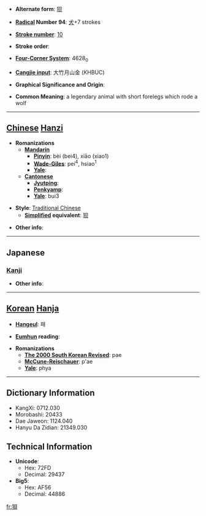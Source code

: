 * '''Alternate form''': [[狈]]

* '''[[Wiktionary:Chinese radical index| Radical]] Number 94''': [[Wiktionary:Chinese radical index 犬|犬]]+7 strokes

* '''[[Wiktionary:Chinese total strokes index|Stroke number]]''': [[Wiktionary:Chinese total strokes index 10|10]]

* '''Stroke order''': 

* '''[[Wiktionary:Chinese four corner index|Four-Corner System]]''': 4628<sub>0</sub>

* '''[[Wiktionary:Chinese Cangjie index|Cangjie input]]''': 大竹月山金 (KHBUC)

* '''Graphical Significance and Origin''': 

* '''Common Meaning''': a legendary animal with short forelegs which rode a wolf

----

== [[Chinese]] [[Hanzi]] ==

* '''Romanizations'''
** '''[[Mandarin]]'''
*** '''[[Pinyin]]''': bèi (bei4), xiāo (xiao1)
*** '''[[Wade-Giles]]''': pei<sup>4</sup>, hsiao<sup>1</sup>
*** '''[[Yale]]''': 
** '''[[Cantonese]]'''
*** '''[[Jyutping]]''':
*** '''[[Penkyamp]]''': 
*** '''[[Yale]]''': bui3

* '''Style''': [[Traditional Chinese]] 
** '''[[Simplified Chinese|Simplified]] equivalent''': [[狈]]

* '''Other info''': 

----

==Japanese==
===[[Kanji]]===
{{kanji|on readings=[[はい]] (hai), [[ばい]] (bai)|kun readings=}}

* '''Other info''':  

----

== [[Korean]] [[Hanja]] ==

* '''[[Hangeul]]''': 패

* '''[[Eumhun]] reading''': 

* '''Romanizations'''
** '''[[The 2000 South Korean Revised Romanization|The 2000 South Korean Revised]]''': pae
** '''[[McCune-Reischauer]]''': p'ae
** '''[[Yale]]''': phya

----

== Dictionary Information ==

* KangXi: 0712.030
* Morobashi: 20433
* Dae Jaweon: 1124.040
* Hanyu Da Zidian: 21349.030

== Technical Information ==

* '''Unicode''':
** Hex: 72FD
** Decimal: 29437
* '''Big5''':
** Hex: AF56
** Decimal: 44886

[[fr:狽]]